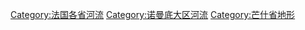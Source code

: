 [[Category:法国各省河流|Category:法国各省河流]]
[[Category:诺曼底大区河流|Category:诺曼底大区河流]]
[[Category:芒什省地形|Category:芒什省地形]]